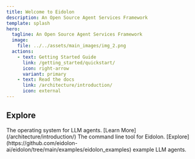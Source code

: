 ```yaml
---
title: Welcome to Eidolon
description: An Open Source Agent Services Framework
template: splash
hero:
  tagline: An Open Source Agent Services Framework
  image:
    file: ../../assets/main_images/img_2.png
  actions:
    - text: Getting Started Guide
      link: /getting_started/quickstart/
      icon: right-arrow
      variant: primary
    - text: Read the docs
      link: /architecture/introduction/
      icon: external
---
```



## Explore

<CardGrid stagger>
	<Card title="Eidolon" icon="pencil">
		The operating system for LLM agents. [Learn More](/architecture/introduction/)
	</Card>
	<Card title="Eidolon CLI" icon="add-document">
		The command line tool for Eidolon.
	</Card>
	<Card title="Examples" icon="setting">
		 [Explore](https://github.com/eidolon-ai/eidolon/tree/main/examples/eidolon_examples) example LLM agents.
	</Card>
</CardGrid>
